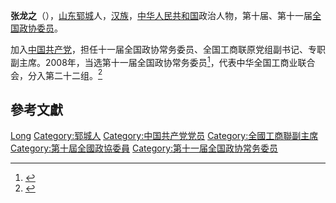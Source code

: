 '''张龙之'''（{{bd|1947年|7月|}}），[[山东|山东]][[郓城|郓城]]人，[[汉族|汉族]]，[[中华人民共和国|中华人民共和国]]政治人物，第十届、第十一届[[全国政协委员|全国政协委员]]。

加入[[中国共产党|中国共产党]]，担任十一届全国政协常务委员、全国工商联原党组副书记、专职副主席。2008年，当选第十一届全国政协常务委员<ref>{{cite news|title=第十一届全国政协委员名单|url=http://www.indaa.com.cn/zt/2009qglh/zxzs/200903/t20090303_127573.html|accessdate=2013-04-09|newspaper=新华社北京1月25日电 中国人民政治协商会议第十一届全国委员会委员名单(共2237人，2008年1月25日政协第十届全国委员会常务委员会第二十次会议通过)|date=2008年1月25日|deadurl=yes|archiveurl=https://web.archive.org/web/20130928014403/http://www.indaa.com.cn/zt/2009qglh/zxzs/200903/t20090303_127573.html|archivedate=2013年9月28日|df=}}</ref>，代表中华全国工商业联合会，分入第二十二组。<ref>{{cite news|title=全国政协信息-张龙之|url=http://www.cppcc.gov.cn/CMS/wylibary/showJcwyxtInfoWylibary.action?tabJcwyxt.guid=11W0007240&wytype=wjwy|accessdate=2013-04-11|newspaper=全国政协委员会|archive-date=2019-06-09|archive-url=https://web.archive.org/web/20190609061927/http://www.cppcc.gov.cn/CMS/wylibary/showJcwyxtInfoWylibary.action?tabJcwyxt.guid=11W0007240&wytype=wjwy}}</ref>

== 參考文獻 ==
{{reflist}}

{{中国政治人物小作品}}
{{中华全国工商业联合会第九届执行委员会}}

{{Authority control}}
{{DEFAULTSORT:Zhang张}}
[[Category:张姓|Long]]
[[Category:郓城人|Category:郓城人]]
[[Category:中国共产党党员|Category:中国共产党党员]]
[[Category:全國工商聯副主席|Category:全國工商聯副主席]]
[[Category:第十屆全國政協委員|Category:第十屆全國政協委員]]
[[Category:第十一届全国政协常务委员|Category:第十一届全国政协常务委员]]